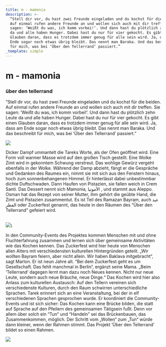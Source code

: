 ```yaml
---
title: m - mamonia
description: >-
  “Stell dir vor, du hast zwei Freunde eingeladen und du kochst für die beiden.
  Auf einmal rufen andere Freunde an und wollen sich auch mit dir treffen. Sie
  sagen: ‘Weißt du was, ich komm vorbei!’. Und dann hast du plötzlich zehn Leute
  da und alle haben Hunger. Dabei hast du nur für vier gekocht. Es gibt einen
  Glauben daran, dass es trotzdem immer genug für alle sein wird. Ja, dass am
  Ende sogar noch etwas übrig bleibt. Das nennt man Baraka. Und das beschreibt
  für mich, was bei ‘Über den Tellerrand’ passiert.”
_template: simple
---
```


# m - mamonia

### über den tellerrand

“Stell dir vor, du hast zwei Freunde eingeladen und du kochst für die beiden. Auf einmal rufen andere Freunde an und wollen sich auch mit dir treffen. Sie sagen: ‘Weißt du was, ich komm vorbei!’. Und dann hast du plötzlich zehn Leute da und alle haben Hunger. Dabei hast du nur für vier gekocht. Es gibt einen Glauben daran, dass es trotzdem immer genug für alle sein wird. Ja, dass am Ende sogar noch etwas übrig bleibt. Das nennt man Baraka. Und das beschreibt für mich, was bei ‘Über den Tellerrand’ passiert.”

![](/media/2023/m01.jpg)

Dicker Dampf ummantelt die Tareks Worte, als der Ofen geöffnet wird. Eine Form voll warmer Masse wird auf den großen Tisch gestellt. Eine Wolke Zimt wird in gekonntem Schwung verstreut. Das wohlige Gewürz vergeht ebenfalls in der Wolke. Während der Damp abzieht, fängt er die Gespräche und Gedanken des Raumes ein, nimmt sie mit sich aus den Fenstern hinaus, hoch zum sonnenbehangenen Himmel. Er hinterlässt dabei unbestimmbar dichte Duftschwaden. Dann Haufen von Pistazien, sie fallen weich in Crem Santi. Das Dessert nennt sich Mamonia, الأمونيا , und stammt aus Aleppo. Osman hat das Rezept von seiner Mutter, ihm gehört die geübte Hand, die Zimt und Pistazien zusammentut. Es ist Teil des Ramazan Bayram, auch عيد الفطر oder Zuckerfest genannt, das heute in den Räumen des “Über den Tellerrand” gefeiert wird.

\
![](/media/m2.jpg)\


In den Community-Events des Projektes kommen Menschen mit und ohne Fluchterfahrung zusammen und lernen sich über gemeinsame Aktivitäten wie das Kochen kennen. Das Zuckerfest wird hier heute von Menschen allen Alters mit verschiedensten kulturellen Hintergründen geteilt. „Wir wollten Bayram feiern, aber nicht allein. Wir haben Baklava mitgebracht“, sagt Marlon. Er ist neun Jahre alt. “Bei dem Zuckerfest geht es um Gesellschaft. Das fehlt manchmal in Berlin“, ergänzt seine Mama. „Beim ‘Tellerrand’ dagegen lernt man dazu noch Neues kennen. Nicht nur neue Leute, sondern auch neue Bräuche, neue Dinge.“ Das Kochen wird hier also Anlass zum kulturellen Austausch: Auf den Tellern vereinen sich verschiedenste Kulturen, durch den Raum schwirren unterschiedliche Sprachen. Tarek erinnert sich an eine Veranstaltung, bei der in elf verschiedenen Sprachen gesprochen wurde. Er koordiniert die Community-Events und ist sich sicher: Das Kochen kann eine Brücke bilden, die statt auf Sprache auf den Pfeilern des gemeinsamen Tätigsein fußt. Denn vor allem über solch ein “Tun” und “Handeln” sei das Brückenbauen, das Zusammenkommen, möglich. Der Schritt vom „Wollen“ zum „Tun“ würde dann kleiner, wenn der Rahmen stimmt. Das Projekt ’Über den Tellerrand’ bildet so einen Rahmen.

![](/media/m03.jpg)
